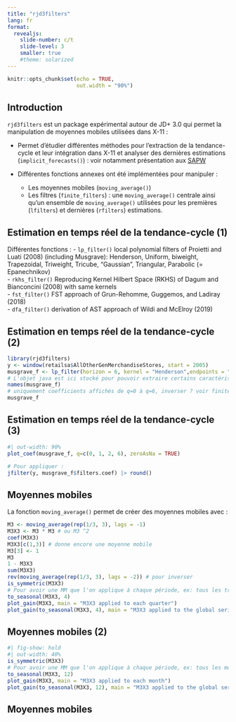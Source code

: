 ```yaml
---
title: "rjd3filters"
lang: fr
format:
  revealjs:
    slide-number: c/t
    slide-level: 3
    smaller: true
    #theme: solarized
---
```


```r
knitr::opts_chunk$set(echo = TRUE,
                      out.width = "90%")
```

## Introduction

`rjd3filters` est un package expérimental autour de JD+ 3.0 qui permet la manipulation de moyennes mobiles utilisées dans X-11 :

- Permet d'étudier différentes méthodes pour l'extraction de la tendance-cycle et leur intégration dans X-11 et analyser des dernières estimations (`implicit_forecasts()`) : voir notamment présentation aux [SAPW](https://aqlt.github.io/slides/2022%20-%2006%20-%20SAPW/Slides_AQLT.pdf)

- Différentes fonctions annexes ont été implémentées pour manipuler :

    - Les moyennes mobiles (`moving_average()`)
    - Les filtres (`finite_filters`) : une `moving_average()` centrale ainsi qu'un ensemble de `moving_average()` utilisées pour les premières (`lfilters`) et dernières (`rfilters`) estimations.
    
## Estimation en temps réel de la tendance-cycle (1)

Différentes fonctions :
- `lp_filter()` local polynomial filters of Proietti and Luati (2008) (including Musgrave): Henderson, Uniform, biweight, Trapezoidal, Triweight, Tricube, "Gaussian", Triangular, Parabolic (= Epanechnikov)  
- `rkhs_filter()` Reproducing Kernel Hilbert Space (RKHS) of Dagum and Bianconcini (2008) with same kernels  
- `fst_filter()` FST approach of Grun-Rehomme, Guggemos, and Ladiray (2018)  
- `dfa_filter()` derivation of AST approach of Wildi and McElroy (2019)

## Estimation en temps réel de la tendance-cycle (2)

```r
library(rjd3filters)
y <- window(retailsa$AllOtherGenMerchandiseStores, start = 2005)
musgrave_f <- lp_filter(horizon = 6, kernel = "Henderson",endpoints = "LC")
# L'objet java est ici stocké pour pouvoir extraire certains caractéristiques, utile ?
names(musgrave_f)
# uniquement coefficients affichés de q=0 à q=6, inverser ? voir finite_filters
musgrave_f
```
## Estimation en temps réel de la tendance-cycle (3)

```r
#| out-width: 90%
plot_coef(musgrave_f, q=c(0, 1, 2, 6), zeroAsNa = TRUE)
```

```r
# Pour appliquer :
jfilter(y, musgrave_f$filters.coef) |> round()
```

## Moyennes mobiles

La fonction `moving_average()` permet de créer des moyennes mobiles avec :
```r
M3 <- moving_average(rep(1/3, 3), lags = -1)
M3X3 <- M3 * M3 # ou M3 ^2
coef(M3X3)
M3X3[c(1,3)] # donne encore une moyenne mobile
M3[3] <- 1
M3
1 - M3X3
sum(M3X3)
rev(moving_average(rep(1/3, 3), lags = -2)) # pour inverser
is_symmetric(M3X3)
# Pour avoir une MM que l'on applique à chaque période, ex: tous les trim
to_seasonal(M3X3, 4)
plot_gain(M3X3, main = "M3X3 applied to each quarter")
plot_gain(to_seasonal(M3X3, 4), main = "M3X3 applied to the global series")
```

## Moyennes mobiles (2)

```r
#| fig-show: hold
#| out-width: 40%
is_symmetric(M3X3)
# Pour avoir une MM que l'on applique à chaque période, ex: tous les mois
to_seasonal(M3X3, 12)
plot_gain(M3X3, main = "M3X3 applied to each month")
plot_gain(to_seasonal(M3X3, 12), main = "M3X3 applied to the global series")
```

## Moyennes mobiles
